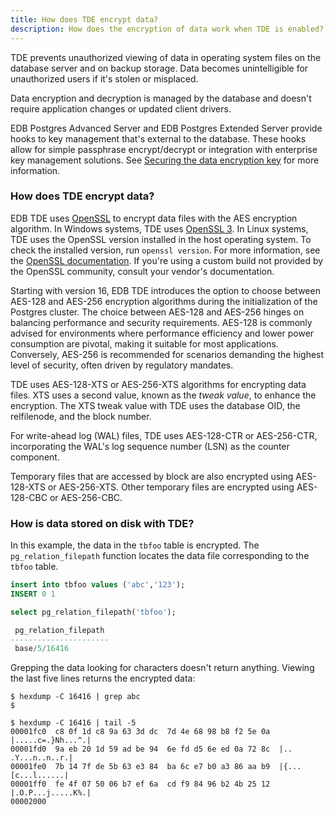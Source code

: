```yaml
---
title: How does TDE encrypt data?
description: How does the encryption of data work when TDE is enabled?
---
```


TDE prevents unauthorized viewing of data in operating system files on the database server and on backup storage. Data becomes unintelligible for unauthorized users if it's stolen or misplaced.

Data encryption and decryption is managed by the database and doesn't require application changes or updated client drivers.

EDB Postgres Advanced Server and EDB Postgres Extended Server provide hooks to key management that's external to the database. These hooks allow for simple passphrase encrypt/decrypt or integration with enterprise key management solutions. See [Securing the data encryption key](./secure_key/) for more information.

### How does TDE encrypt data?

EDB TDE uses [OpenSSL](https://openssl-library.org/) to encrypt data files with the AES encryption algorithm. In Windows systems, TDE uses [OpenSSL 3](https://docs.openssl.org/3.0/). In Linux systems, TDE uses the OpenSSL version installed in the host operating system. To check the installed version, run `openssl version`. For more information, see the [OpenSSL documentation](https://docs.openssl.org/master/). If you're using a custom build not provided by the OpenSSL community, consult your vendor's documentation.

Starting with version 16, EDB TDE introduces the option to choose between AES-128 and AES-256 encryption algorithms during the initialization of the Postgres cluster. The choice between AES-128 and AES-256 hinges on balancing performance and security requirements. AES-128 is commonly advised for environments where performance efficiency and lower power consumption are pivotal, making it suitable for most applications. Conversely, AES-256 is recommended for scenarios demanding the highest level of security, often driven by regulatory mandates.

TDE uses AES-128-XTS or AES-256-XTS algorithms for encrypting data files. XTS uses a second value, known as the *tweak value*, to enhance the encryption. The XTS tweak value with TDE uses the database OID, the relfilenode, and the block number. 

For write-ahead log (WAL) files, TDE uses AES-128-CTR or AES-256-CTR, incorporating the WAL's log sequence number (LSN) as the counter component. 

Temporary files that are accessed by block are also encrypted using AES-128-XTS or AES-256-XTS. Other temporary files are encrypted using AES-128-CBC or AES-256-CBC.

### How is data stored on disk with TDE?

In this example, the data in the `tbfoo` table is encrypted. The `pg_relation_filepath` function locates the data file corresponding to the `tbfoo` table.

```sql
insert into tbfoo values ('abc','123');
INSERT 0 1

select pg_relation_filepath('tbfoo');

 pg_relation_filepath
----------------------
 base/5/16416
```

Grepping the data looking for characters doesn't return anything. Viewing the last five lines returns the encrypted data:

```shell
$ hexdump -C 16416 | grep abc
$

$ hexdump -C 16416 | tail -5
00001fc0  c8 0f 1d c8 9a 63 3d dc  7d 4e 68 98 b8 f2 5e 0a  |.....c=.}Nh...^.|
00001fd0  9a eb 20 1d 59 ad be 94  6e fd d5 6e ed 0a 72 8c  |.. .Y...n..n..r.|
00001fe0  7b 14 7f de 5b 63 e3 84  ba 6c e7 b0 a3 86 aa b9  |{...[c...l......|
00001ff0  fe 4f 07 50 06 b7 ef 6a  cd f9 84 96 b2 4b 25 12  |.O.P...j.....K%.|
00002000
```
